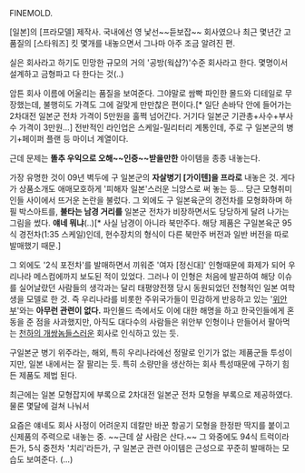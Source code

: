FINEMOLD.

[일본]의 [프라모델] 제작사. 국내에선 영 낯선~~듣보잡~~ 회사였으나 최근 몇년간 고품질의 [스타워즈] 킷 몇개를 내놓으면서 그나마 아주 조금 알려진 편.

실은 회사라고 하기도 민망한 규모의 거의 '공방(웍샵?)'수준 회사라고 한다. 몇명이서 설계하고 금형파고 다 한다는 것(..)

암튼 회사 이름에 어울리는 품질을 보여준다. 그야말로 쌈빡 파인한 몰드와 디테일로 무장했는데, 불행히도 가격도 그에 걸맞게 만만찮은 편이다.[* 일단 손바닥 안에 들어가는 2차대전 일본군 전차 가격이 5만원을 훌쩍 넘어간다. 거기다 일본군 기관총+사수+부사수 가격이 3만원...] 전반적인 라인업은 스케일-밀리터리 계통인데, 주로 구 일본군의 병기+페이퍼 플랜 등 마이너 계열이다.

근데 문제는 '''똘추 우익으로 오해~~인증~~받을만한''' 아이템을 종종 내놓는다.

가장 유명한 것이 09년 벽두에 구 일본군의 '''자살병기 [가이텐]을 프라로''' 내놓은 것. 게다가 상품소개도 애매모호하게 '피해자 일본'스러운 늬앙스로 써 놓는 등... 당근 모형취미인들 사이에서 뜨거운 논란을 불렀다. 그 외에도 구 일본육군의 경전차를 모형화하며 하필 박스아트를, '''불타는 남경 거리를''' 일본군 전차가 비장하면서도 당당하게 달려 나가는 그림을 썼다. '''얘네 뭐냐'''(..)[* 사실 남경이 아니라 북만주다. 해당 제품은 구일본육군 95식 경전차(1:35 스케일)인데, 현수장치의 형식이 다른 북만주 버전과 일반 버전을 따로 발매했기 때문.]

그 외에도 '2식 포전차'를 발매하면서 끼워준 '여자 [정신대]' 인형때문에 화제가 되어 우리나라 메스컴에까지 보도된 적이 있었다. 그러나 이 인형은 처음에 발끈하여 해당 이슈를 실어날랐던 사람들의 생각과는 달리 태평양전쟁 당시 동원되었던 전형적인 일본 여학생을 모델로 한 것. 즉 우리나라를 비롯한 주위국가들이 민감하게 반응하고 있는 '[[위안부]]'와는 '''아무런 관련이 없다.''' 파인몰드 측에서도 이에 대한 해명을 하고 한국인들에게 혼동을 준 점을 사과했지만, 아직도 대다수의 사람들은 위안부 인형이나 만들어서 팔아먹는 [[천하의 개쌍놈들]]스러운 회사로 인식하고 있는 듯. 

구일본군 병기 위주라는, 해외, 특히 우리나라에선 정말로 인기가 없는 제품군들 투성이지만, 일본 내에서는 잘 팔리는 듯. 특히 소량만을 생산하는 회사 특성때문에 구하기 힘든 제품도 제법 된다. 

최근에는 일본 모형잡지에 부록으로 2차대전 일본군 전차 모형을 부록으로 제공하였다. 물론 몇달에 걸쳐 나눠서

요즘은 얘네도 회사 사정이 어려운지 데칼만 바꾼 항공기 모형을 한정판 딱지를 붙이고 신제품의 주력으로 내놓는 중. ~~근데 살 사람은 산다.~~ 그 와중에도 94식 트럭이라든가, 5식 중전차 '치리'라든가, 구 일본군 관련 아이템은 근성으로 꾸준히 발매하는 모습도 보여준다. (...)

